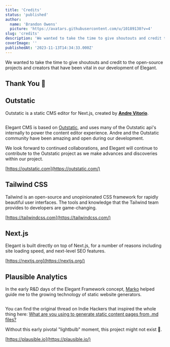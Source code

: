```yaml
---
title: 'Credits'
status: 'published'
author:
  name: 'Brandon Owens'
  picture: 'https://avatars.githubusercontent.com/u/10189130?v=4'
slug: 'credits'
description: 'We wanted to take the time to give shoutouts and credit to the open-source projects and creators that have been vital in our development of Elegant.'
coverImage: ''
publishedAt: '2023-11-13T14:34:33.000Z'
---
```


We wanted to take the time to give shoutouts and credit to the open-source projects and creators that have been vital in our development of Elegant.

## Thank You 💜

## Outstatic

Outstatic is a static CMS editor for Next.js, created by [**Andre Vitorio**](https://twitter.com/andrevitorio).



<div class="my-8 shadow-xl"><img class="rounded-xl" src="/api/images/screenshot-2023-11-12-110004-c4Mz.png" alt=""></div>



Elegant CMS is based on [Outstatic](https://github.com/avitorio/outstatic), and uses many of the Outstatic api's internally to power the content editor experience. Andre and the Outstatic community have been amazing and open during our development.

We look forward to continued collaborations, and Elegant will continue to contribute to the Outstatic project as we make advances and discoveries within our project.

[https://outstatic.com](https://outstatic.com/)

## Tailwind CSS

Tailwind is an open-source and unopinionated CSS framework for rapidly beautiful user interfaces. The tools and knowledge that the Tailwind team provides to developers are game-changing.

[https://tailwindcss.com](https://tailwindcss.com/)

## Next.js

Elegant is built directly on top of Next.js, for a number of reasons including site loading speed, and next-level SEO features.

[https://nextjs.org](https://nextjs.org/)

## Plausible Analytics

In the early R&D days of the Elegant Framework concept, [Marko](https://twitter.com/MarkoSaric) helped guide me to the growing technology of static website generators.



<div class="my-8 shadow-xl"><img class="rounded-xl" src="/api/images/screenshot-2023-11-12-142917-UwMT.png" alt=""></div>



You can find the original thread on Indie Hackers that inspired the whole thing here: [What are you using to generate static content pages from .md files?](https://www.indiehackers.com/post/how-plausible-built-a-1m-arr-open-source-saas-de88ec44ef?commentId=-N5LAvZJ60-QMWb3DVKi)



Without this early pivotal "lightbulb" moment, this project might not exist 🤔.

[https://plausible.io](https://plausible.io/)

